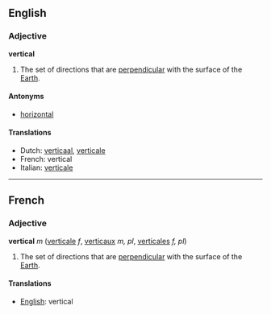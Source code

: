 ==English==
===Adjective===
'''vertical'''

#The set of directions that are [[perpendicular]] with the surface of the [[Earth]].

====Antonyms====
*[[horizontal]]

====Translations====
*Dutch: [[verticaal]], [[verticale]]
*French: vertical
*Italian: [[verticale]]

----
==French==
===Adjective===
'''vertical''' ''m'' ([[verticale]] ''f'', [[verticaux]] ''m, pl'', [[verticales]] ''f, pl'')

#The set of directions that are [[perpendicular]] with the surface of the [[Earth]].

====Translations====
*[[English]]: vertical